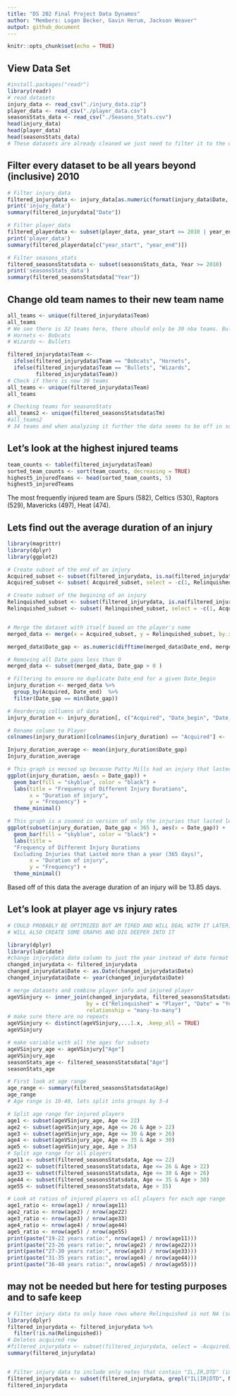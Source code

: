 ```yaml
---
title: "DS 202 Final Project Data Dynamos"
author: "Members: Logan Becker, Gavin Herum, Jackson Weaver"
output: github_document
---
```


```r
knitr::opts_chunk$set(echo = TRUE)
```

## View Data Set

```r
#install.packages("readr")
library(readr)
# read datasets
injury_data <- read_csv("./injury_data.zip") 
player_data <- read_csv("./player_data.csv")
seasonsStats_data <- read_csv("./Seasons_Stats.csv")
head(injury_data)
head(player_data)
head(seasonsStats_data)
# These datasets are already cleaned we just need to filter it to the data we want
```

## Filter every dataset to be all years beyond (inclusive) 2010
```r
# Filter injury_data
filtered_injurydata <- injury_data[as.numeric(format(injury_data$Date, "%Y")) >= 2010,]
print('injury_data')
summary(filtered_injurydata["Date"])

# Filter player_data
filtered_playerdata <- subset(player_data, year_start >= 2010 | year_end >= 2010)
print('player_data')
summary(filtered_playerdata[c("year_start", "year_end")])

# Filter seasons_stats
filtered_seasonsStatsdata <- subset(seasonsStats_data, Year >= 2010)
print('seasonsStats_data')
summary(filtered_seasonsStatsdata["Year"])
```

## Change old team names to their new team name
```r
all_teams <- unique(filtered_injurydata$Team)
all_teams
# We see there is 32 teams here, there should only be 30 nba teams. Bullets and Bobcats are old names, let's change those to be correct
# Hornets <- Bobcats
# Wizards <- Bullets

filtered_injurydata$Team <- 
  ifelse(filtered_injurydata$Team == "Bobcats", "Hornets",
  ifelse(filtered_injurydata$Team == "Bullets", "Wizards",
         filtered_injurydata$Team))
# Check if there is now 30 teams
all_teams <- unique(filtered_injurydata$Team)
all_teams

# Checking teams for seasonsStats
all_teams2 <- unique(filtered_seasonsStatsdata$Tm)
#all_teams2
# 34 teams and when analyzing it further the data seems to be off in some of the teams for the players, so we probably will not use this
```

## Let's look at the highest injured teams
```r
team_counts <- table(filtered_injurydata$Team)
sorted_team_counts <- sort(team_counts, decreasing = TRUE)
highest5_injuredTeams <- head(sorted_team_counts, 5)
highest5_injuredTeams
```
The most frequently injured team are Spurs (582), Celtics (530), Raptors (529), Mavericks (497), Heat (474).



## Lets find out the average duration of an injury

```r

library(magrittr)
library(dplyr)
library(ggplot2)

# Create subset of the end of an injury
Acquired_subset <- subset(filtered_injurydata, is.na(filtered_injurydata$Relinquished))
Acquired_subset <- subset( Acquired_subset, select = -c(1, Relinquished) )

# Create subset of the begining of an injury
Relinquished_subset <- subset(filtered_injurydata, is.na(filtered_injurydata$Acquired))
Relinquished_subset <- subset( Relinquished_subset, select = -c(1, Acquired) )


# Merge the dataset with itself based on the player's name
merged_data <- merge(x = Acquired_subset, y = Relinquished_subset, by.x = "Acquired", by.y = "Relinquished", suffixes = c("_end", "_begin"))

merged_data$Date_gap <- as.numeric(difftime(merged_data$Date_end, merged_data$Date_begin, units = "days"))

# Removing all Date_gaps less than 0
merged_data <- subset(merged_data, Date_gap > 0 )

# Filtering to ensure no duplicate Date_end for a given Date_begin
injury_duration <- merged_data %>% 
  group_by(Acquired, Date_end)  %>% 
  filter(Date_gap == min(Date_gap))

# Reordering collumns of data
injury_duration <- injury_duration[, c("Acquired", "Date_begin", "Date_end", "Date_gap", "Team_begin", "Team_end", "Notes_begin", "Notes_end")]

# Rename column to Player
colnames(injury_duration)[colnames(injury_duration) == "Acquired"] <- 'Player'

Injury_duration_average <- mean(injury_duration$Date_gap)
Injury_duration_average

# This graph is messed up because Patty Mills had an injury that lasted for 2976 days
ggplot(injury_duration, aes(x = Date_gap)) +
  geom_bar(fill = "skyblue", color = "black") +
  labs(title = "Frequency of Different Injury Durations",
       x = "Duration of injury",
       y = "Frequency") +
  theme_minimal()

# This graph is a zoomed in version of only the injuries that lasted less than a year
ggplot(subset(injury_duration, Date_gap < 365 ), aes(x = Date_gap)) +
  geom_bar(fill = "skyblue", color = "black") +
  labs(title = 
  "Frequency of Different Injury Durations
  Excluding Injuries that Lasted more than a year (365 days)",
       x = "Duration of injury",
       y = "Frequency") +
  theme_minimal()
```

Based off of this data the average duration of an injury will be 13.85 days.



## Let's look at player age vs injury rates
```r

# COULD PROBABLY BE OPTIMIZED BUT AM TIRED AND WILL DEAL WITH IT LATER; ALSO PROBABLY NOT THE MOST CLEAR CODE
# WILL ALSO CREATE SOME GRAPHS AND DIG DEEPER INTO IT

library(dplyr)
library(lubridate)
#change injurydata date column to just the year instead of date format to help merge
changed_injurydata <- filtered_injurydata
changed_injurydata$Date <- as.Date(changed_injurydata$Date)
changed_injurydata$Date <- year(changed_injurydata$Date)

# merge datasets and combine player info and injured player
ageVSinjury <- inner_join(changed_injurydata, filtered_seasonsStatsdata, 
                         by = c("Relinquished" = "Player", "Date" = "Year"),
                         relationship = "many-to-many")
# make sure there are no repeats
ageVSinjury <- distinct(ageVSinjury,...1.x, .keep_all = TRUE)
ageVSinjury

# make variable with all the ages for subsets
ageVSinjury_age <- ageVSinjury["Age"]
ageVSinjury_age
seasonStats_age <- filtered_seasonsStatsdata["Age"]
seasonStats_age

# First look at age range
age_range <- summary(filtered_seasonsStatsdata$Age)
age_range
# Age range is 19-40, lets split into groups by 3-4

# Split age range for injured players
age1 <- subset(ageVSinjury_age, Age <= 22)
age2 <- subset(ageVSinjury_age, Age <= 26 & Age > 22)
age3 <- subset(ageVSinjury_age, Age <= 30 & Age > 26)
age4 <- subset(ageVSinjury_age, Age <= 35 & Age > 30)
age5 <- subset(ageVSinjury_age, Age > 35)
# Split age range for all players
age11 <- subset(filtered_seasonsStatsdata, Age <= 22)
age22 <- subset(filtered_seasonsStatsdata, Age <= 26 & Age > 22)
age33 <- subset(filtered_seasonsStatsdata, Age <= 30 & Age > 26)
age44 <- subset(filtered_seasonsStatsdata, Age <= 35 & Age > 30)
age55 <- subset(filtered_seasonsStatsdata, Age > 35)

# Look at ratios of injured players vs all players for each age range
age1_ratio <- nrow(age1) / nrow(age11)
age2_ratio <- nrow(age2) / nrow(age22)
age3_ratio <- nrow(age3) / nrow(age33)
age4_ratio <- nrow(age4) / nrow(age44)
age5_ratio <- nrow(age5) / nrow(age55)
print(paste("19-22 years ratio:", nrow(age1) / nrow(age11)))
print(paste("23-26 years ratio:", nrow(age2) / nrow(age22)))
print(paste("27-30 years ratio:", nrow(age3) / nrow(age33)))
print(paste("31-35 years ratio:", nrow(age4) / nrow(age44)))
print(paste("36-40 years ratio:", nrow(age5) / nrow(age55)))
```











## may not be needed but here for testing purposes and to safe keep
```r
# Filter injury data to only have rows where Relinquished is not NA (someone is injured)
library(dplyr)
filtered_injurydata <- filtered_injurydata %>%
  filter(!is.na(Relinquished))
# Deletes acquired row
#filtered_injurydata <- subset(filtered_injurydata, select = -Acquired)
summary(filtered_injurydata)


# Filter injury data to include only notes that contain "IL,IR,DTD" (injuries)
filtered_injurydata <- subset(filtered_injurydata, grepl("IL|IR|DTD", Notes))
filtered_injurydata
```
